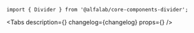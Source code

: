 


<Meta
    title='Компоненты/Divider'
    component={Divider}
/>

<!-- Canvas -->

<Story name='Divider'>
    <div>
        <div style={{height: 24, margin: '8px 0', backgroundColor: '#eeeff1'}} />
        <Divider />
        <div style={{height: 24, margin: '8px 0', backgroundColor: '#eeeff1'}} />
    </div>
</Story>

<!-- Docs -->

<ComponentHeader
    name='Divider'
    version={version}
    package='@alfalab/core-components-divider'
    stage={2}
/>

```tsx
import { Divider } from '@alfalab/core-components-divider';
```

<Tabs
    description={<Description />}
    changelog={changelog}
    props={<Props of={Divider} />}
/>